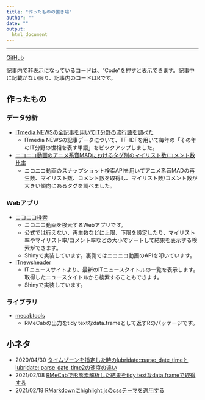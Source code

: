 ---
title: "作ったものの置き場"
author: ""
date: ""
output: 
  html_document
---

---

[GitHub](https://github.com/suzuna)

記事内で非表示になっているコードは、"Code"を押すと表示できます。記事中に記載がない限り、記事内のコードはRです。

## 作ったもの

### データ分析

- [ITmedia NEWSの全記事を用いてIT分野の流行語を調べた](./posts/20210912_ITmedia_news_analysis.html)
  - ITmedia NEWSの記事データについて、TF-IDFを用いて毎年の「その年のIT分野の世相を表す単語」をピックアップしました。

- [ニコニコ動画のアニメ系音MADにおけるタグ別のマイリスト数/コメント数比率](./posts/20210505_soundmad_scatterplot.html)
  - ニコニコ動画のスナップショット検索APIを用いてアニメ系音MADの再生数、マイリスト数、コメント数を取得し、マイリスト数/コメント数が大きい傾向にあるタグを調べました。

### Webアプリ

- [ニコニコ検索](https://github.com/suzuna/niconico_search)
  - ニコニコ動画を検索するWebアプリです。
  - 公式では行えない、再生数などに上限、下限を設定したり、マイリスト率やマイリスト率/コメント率などの大小でソートして結果を表示する検索ができます。
  - Shinyで実装しています。裏側ではニコニコ動画のAPIを叩いています。
- [ITnewsheader](https://github.com/suzuna/ITnewsheader)
  - ITニュースサイトより、最新のITニュースタイトルの一覧を表示します。取得したニュースタイトルから検索することもできます。
  - Shinyで実装しています。
  
### ライブラリ
- [mecabtools](https://github.com/suzuna/mecabtools)
  - RMeCabの出力をtidy textなdata.frameとして返すRのパッケージです。

## 小ネタ

- 2020/04/30 [タイムゾーンを指定した時のlubridate::parse_date_timeとlubridate::parse_date_time2の速度の違い](./posts/20200430_parse_date_time.html)
- 2021/02/08 [RMeCabで形態素解析した結果をtidy textなdata.frameで取得する](./posts/20210208_rmecab_tidy_text_result.html)
- 2021/02/18 [RMarkdownにhighlight.jsのcssテーマを適用する](./posts/20210218_rmarkdown_highlightjs_css.html)
